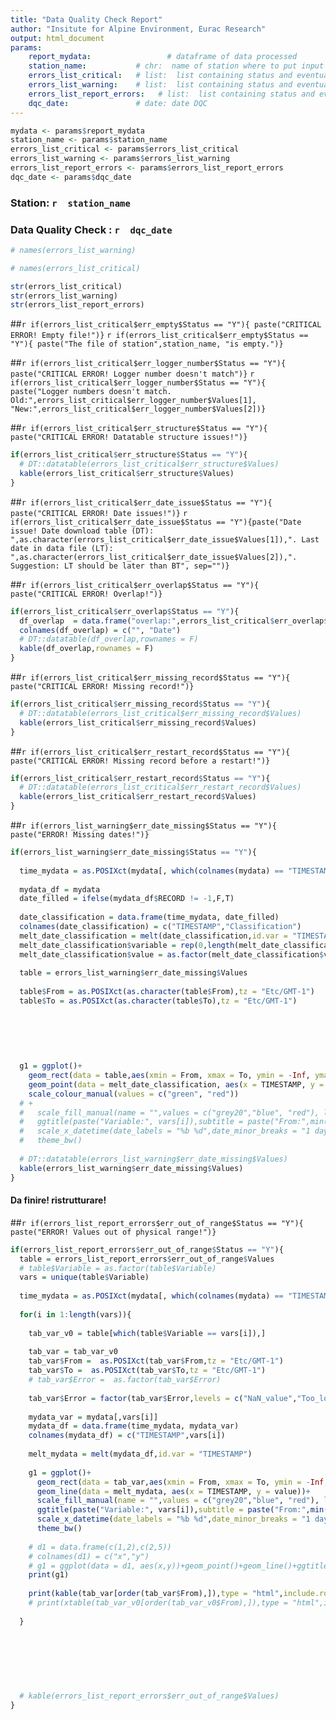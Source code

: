 ```yaml
---
title: "Data Quality Check Report"
author: "Insitute for Alpine Environment, Eurac Research"
output: html_document
params:
    report_mydata:                 # dataframe of data processed
    station_name:           # chr:  name of station where to put input files.
    errors_list_critical:   # list:  list containing status and eventually errors information
    errors_list_warning:    # list:  list containing status and eventually errors information
    errors_list_report_errors:   # list:  list containing status and eventually errors information
    dqc_date:               # date: date DQC
---
```


```r
mydata <- params$report_mydata
station_name <- params$station_name
errors_list_critical <- params$errors_list_critical
errors_list_warning <- params$errors_list_warning
errors_list_report_errors <- params$errors_list_report_errors
dqc_date <- params$dqc_date
```

### Station: **`r  station_name`**

### Data Quality Check : **`r  dqc_date`**

```r
# names(errors_list_warning)

# names(errors_list_critical)

str(errors_list_critical)
str(errors_list_warning)
str(errors_list_report_errors)


```

<!-- ............... CRITICAL STATUS ICINGA ............... -->

<!-- err_empty -->

##`r if(errors_list_critical$err_empty$Status == "Y"){ paste("CRITICAL ERROR! Empty file!")}`
`r if(errors_list_critical$err_empty$Status == "Y"){ paste("The file of station",station_name, "is empty.")}`

<!-- err_logger_number -->

##`r if(errors_list_critical$err_logger_number$Status == "Y"){ paste("CRITICAL ERROR! Logger number doesn't match")}`
`r if(errors_list_critical$err_logger_number$Status == "Y"){ paste("Logger numbers doesn't match. Old:",errors_list_critical$err_logger_number$Values[1], "New:",errors_list_critical$err_logger_number$Values[2])}`

<!-- err_structure -->

##`r if(errors_list_critical$err_structure$Status == "Y"){ paste("CRITICAL ERROR! Datatable structure issues!")}`
```r
if(errors_list_critical$err_structure$Status == "Y"){ 
  # DT::datatable(errors_list_critical$err_structure$Values)
  kable(errors_list_critical$err_structure$Values)
}
```

<!-- err_date_issue -->

##`r if(errors_list_critical$err_date_issue$Status == "Y"){ paste("CRITICAL ERROR! Date issues!")}`
<!-- `r if(errors_list_critical$err_date_issue$Status == "Y"){paste("Date issue! Date in download table is successive of the last date in .dat file")}` -->
`r if(errors_list_critical$err_date_issue$Status == "Y"){paste("Date issue! Date download table (DT): ",as.character(errors_list_critical$err_date_issue$Values[1]),". Last date in data file (LT): ",as.character(errors_list_critical$err_date_issue$Values[2]),". Suggestion: LT should be later than BT", sep="")}`

<!-- err_overlap -->

##`r if(errors_list_critical$err_overlap$Status == "Y"){ paste("CRITICAL ERROR! Overlap!")}`
```r
if(errors_list_critical$err_overlap$Status == "Y"){ 
  df_overlap  = data.frame("overlap:",errors_list_critical$err_overlap$Values)
  colnames(df_overlap) = c("", "Date")
  # DT::datatable(df_overlap,rownames = F)
  kable(df_overlap,rownames = F)
}
```

<!-- err_missing_record -->

##`r if(errors_list_critical$err_missing_record$Status == "Y"){ paste("CRITICAL ERROR! Missing record!")}`
```r
if(errors_list_critical$err_missing_record$Status == "Y"){ 
  # DT::datatable(errors_list_critical$err_missing_record$Values)
  kable(errors_list_critical$err_missing_record$Values)
}
```

<!-- err_restart_record -->

##`r if(errors_list_critical$err_restart_record$Status == "Y"){ paste("CRITICAL ERROR! Missing record before a restart!")}`
```r
if(errors_list_critical$err_restart_record$Status == "Y"){ 
  # DT::datatable(errors_list_critical$err_restart_record$Values)
  kable(errors_list_critical$err_restart_record$Values)
}
```


<!-- ............... WARNINGS STATUS ICINGA ............... -->


<!-- err_date_missing -->

##`r if(errors_list_warning$err_date_missing$Status == "Y"){ paste("ERROR! Missing dates!")}`
```r
if(errors_list_warning$err_date_missing$Status == "Y"){ 
  
  time_mydata = as.POSIXct(mydata[, which(colnames(mydata) == "TIMESTAMP")], tz = "Etc/GMT-1")
  
  mydata_df = mydata
  date_filled = ifelse(mydata_df$RECORD != -1,F,T)
  
  date_classification = data.frame(time_mydata, date_filled)
  colnames(date_classification) = c("TIMESTAMP","Classification")
  melt_date_classification = melt(date_classification,id.var = "TIMESTAMP")
  melt_date_classification$variable = rep(0,length(melt_date_classification$variable))
  melt_date_classification$value = as.factor(melt_date_classification$value)
  
  table = errors_list_warning$err_date_missing$Values
  
  table$From = as.POSIXct(as.character(table$From),tz = "Etc/GMT-1")
  table$To = as.POSIXct(as.character(table$To),tz = "Etc/GMT-1")
  
  
  
  
  
  
  g1 = ggplot()+
    geom_rect(data = table,aes(xmin = From, xmax = To, ymin = -Inf, ymax = Inf),alpha = 0.25)+
    geom_point(data = melt_date_classification, aes(x = TIMESTAMP, y = variable, colour = value))+
    scale_colour_manual(values = c("green", "red"))
  # +
  #   scale_fill_manual(name = "",values = c("grey20","blue", "red"), labels = c("NaN_value","Too_low","Too_high"),drop = F)+
  #   ggtitle(paste("Variable:", vars[i]),subtitle = paste("From:",min(melt_mydata$TIMESTAMP), "to", max(melt_mydata$TIMESTAMP)))+
  #   scale_x_datetime(date_labels = "%b %d",date_minor_breaks = "1 day") +
  #   theme_bw()
  
  # DT::datatable(errors_list_warning$err_date_missing$Values)
  kable(errors_list_warning$err_date_missing$Values)
}
```


<!-- ............... REPORT STATUS ............... -->
#### Da finire! ristrutturare!
##`r if(errors_list_report_errors$err_out_of_range$Status == "Y"){ paste("ERROR! Values out of physical range!")}`
```r
if(errors_list_report_errors$err_out_of_range$Status == "Y"){ 
  table = errors_list_report_errors$err_out_of_range$Values
  # table$Variable = as.factor(table$Variable)
  vars = unique(table$Variable)
  
  time_mydata = as.POSIXct(mydata[, which(colnames(mydata) == "TIMESTAMP")], tz = "Etc/GMT-1")
  
  for(i in 1:length(vars)){
    
    tab_var_v0 = table[which(table$Variable == vars[i]),]
    
    tab_var = tab_var_v0
    tab_var$From =  as.POSIXct(tab_var$From,tz = "Etc/GMT-1")
    tab_var$To =  as.POSIXct(tab_var$To,tz = "Etc/GMT-1")
    # tab_var$Error =  as.factor(tab_var$Error)
    
    tab_var$Error = factor(tab_var$Error,levels = c("NaN_value","Too_low","Too_high"))
    
    mydata_var = mydata[,vars[i]]
    mydata_df = data.frame(time_mydata, mydata_var)
    colnames(mydata_df) = c("TIMESTAMP",vars[i])
    
    melt_mydata = melt(mydata_df,id.var = "TIMESTAMP")
    
    g1 = ggplot()+
      geom_rect(data = tab_var,aes(xmin = From, xmax = To, ymin = -Inf, ymax = Inf, fill = Error),alpha = 0.25)+
      geom_line(data = melt_mydata, aes(x = TIMESTAMP, y = value))+
      scale_fill_manual(name = "",values = c("grey20","blue", "red"), labels = c("NaN_value","Too_low","Too_high"),drop = F)+
      ggtitle(paste("Variable:", vars[i]),subtitle = paste("From:",min(melt_mydata$TIMESTAMP), "to", max(melt_mydata$TIMESTAMP)))+
      scale_x_datetime(date_labels = "%b %d",date_minor_breaks = "1 day") +
      theme_bw()
    
    # d1 = data.frame(c(1,2),c(2,5))
    # colnames(d1) = c("x","y")
    # g1 = ggplot(data = d1, aes(x,y))+geom_point()+geom_line()+ggtitle(vars[i])
    print(g1)
    
    print(kable(tab_var[order(tab_var$From),]),type = "html",include.rownames=FALSE)
    # print(xtable(tab_var_v0[order(tab_var_v0$From),]),type = "html",include.rownames=FALSE)
    
  }
  
  
  
  
  
  
  
  # kable(errors_list_report_errors$err_out_of_range$Values)
}
```
